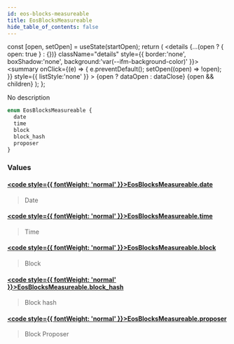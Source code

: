 ```yaml
---
id: eos-blocks-measureable
title: EosBlocksMeasureable
hide_table_of_contents: false
---
```







  const [open, setOpen] = useState(startOpen);
  return (
    <details {...(open ? { open: true } : {})} className="details" style={{ border:'none', boxShadow:'none', background:'var(--ifm-background-color)' }}>
      <summary
        onClick={(e) => {
          e.preventDefault();
          setOpen((open) => !open);
        }}
        style={{ listStyle:'none' }}
      >
      {open ? dataOpen : dataClose}
      </summary>
      {open && children}
    </details>
  );
};








No description


```graphql
enum EosBlocksMeasureable {
  date
  time
  block
  block_hash
  proposer
}
```




### Values

#### [<code style={{ fontWeight: 'normal' }}>EosBlocksMeasureable.<b>date</b></code>](#)  
> 
> 
> Date
> 

#### [<code style={{ fontWeight: 'normal' }}>EosBlocksMeasureable.<b>time</b></code>](#)  
> 
> 
> Time
> 

#### [<code style={{ fontWeight: 'normal' }}>EosBlocksMeasureable.<b>block</b></code>](#)  
> 
> 
> Block
> 

#### [<code style={{ fontWeight: 'normal' }}>EosBlocksMeasureable.<b>block_hash</b></code>](#)  
> 
> 
> Block hash
> 

#### [<code style={{ fontWeight: 'normal' }}>EosBlocksMeasureable.<b>proposer</b></code>](#)  
> 
> 
> Block Proposer
> 



